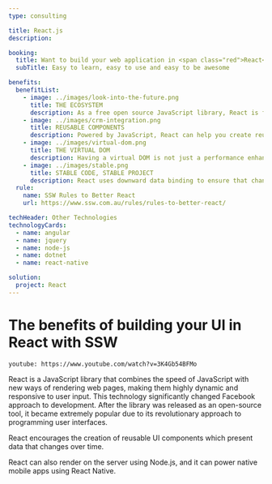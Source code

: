 ```yaml
---
type: consulting

title: React.js
description:

booking:
  title: Want to build your web application in <span class="red">React</span>?
  subTitle: Easy to learn, easy to use and easy to be awesome

benefits:
  benefitList:
    - image: ../images/look-into-the-future.png
      title: THE ECOSYSTEM
      description: As a free open source JavaScript library, React is free to use. Even better, the internet is full of high-quality content that you can learn from.
    - image: ../images/crm-integration.png
      title: REUSABLE COMPONENTS
      description: Powered by JavaScript, React can help you create reusable UI components and implement a consistent look across the whole project.
    - image: ../images/virtual-dom.png
      title: THE VIRTUAL DOM
      description: Having a virtual DOM is not just a performance enhancement, it also adds additional functionality. When rendering a JSX element, every single virtual DOM object will get updated.
    - image: ../images/stable.png
      title: STABLE CODE, STABLE PROJECT
      description: React uses downward data binding to ensure that changes in child structures will not affect their parents.
  rule:
    name: SSW Rules to Better React
    url: https://www.ssw.com.au/rules/rules-to-better-react/

techHeader: Other Technologies
technologyCards:
  - name: angular
  - name: jquery
  - name: node-js
  - name: dotnet
  - name: react-native

solution:
  project: React
---
```


# The benefits of building your **UI in React** with SSW

`youtube: https://www.youtube.com/watch?v=3K4Gb54BFMo`

React is a JavaScript library that combines the speed of JavaScript with new ways of rendering web pages, making them highly dynamic and responsive to user input. This technology significantly changed Facebook approach to development. After the library was released as an open-source tool, it became extremely popular due to its revolutionary approach to programming user interfaces.

React encourages the creation of reusable UI components which present data that changes over time.

React can also render on the server using Node.js, and it can power native mobile apps using React Native.

